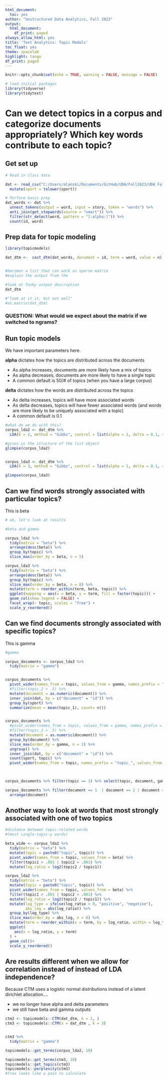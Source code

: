 ```yaml
---
html_document:
  toc: yes
author: "Unstructured Data Analytics, Fall 2023"
output:
  html_document:
    df_print: paged
always_allow_html: yes
title: 'Text Analytics: Topic Models'
toc_float: yes
theme: spacelab
highlight: tango
df_print: paged
---
```

  
```r
knitr::opts_chunk$set(echo = TRUE, warning = FALSE, message = FALSE)
```

```r
# load initial packages
library(tidyverse)
library(tidytext)
```


# Can we detect topics in a corpus and categorize documents appropriately? Which key words contribute to each topic?

## Get set up
```r
# Read in class data

dat <- read_csv("C:/Users/alanski/Documents/GitHub/UDA/Fall2023/UDA Fall 2023 Stories v3.csv") %>%
  mutate(sport = tolower(sport))

# Perform basic prep
dat_words <- dat %>%
  unnest_tokens(output = word, input = story, token = "words") %>%
  anti_join(get_stopwords(source = "smart")) %>% 
  filter(str_detect(word, pattern = "[:alpha:]")) %>%
  count(id, word) 
```

## Prep data for topic modeling
```r
library(topicmodels)

dat_dtm <-  cast_dtm(dat_words, document = id, term = word, value = n)


#becomes a list that can work as sparse matrix
#explain the output from the 

#look at funky output description
dat_dtm

#"look at it it, but not well"
#as.matrix(dat_dtm)
```

### QUESTION: What would we expect about the matrix if we switched to ngrams? 

## Run topic models
We have important parameters here.  
  
**alpha** dictates how the topics are distributed across the documents

 * As alpha increases, documents are more likely have a mix of topics
 * As alpha decreases, documents are more likely to have a single topic
 * A common default is 50/# of topics (when you have a large corpus)
 
**delta** dictates how the words are distributed across the topics

 * As delta increases, topics will have more associated words
 * As delta decreases, topics will have fewer associated words (and words are more likely to be uniquely associated with a topic) 
 * A common default is 0.1
```r
#what do we do with this? 
corpus_lda2 <- dat_dtm %>%
  LDA(k = 2, method = "Gibbs", control = list(alpha = 1, delta = 0.1, seed = 1))

#gives us the structure of the list object
glimpse(corpus_lda2)


corpus_lda3 <- dat_dtm %>%
  LDA(k = 3, method = "Gibbs", control = list(alpha = 1, delta = 0.1, seed = 1))

glimpse(corpus_lda3)

```

## Can we find words strongly associated with particular topics?
This is beta
```r
# ok, let's look at results

#beta and gamma

corpus_lda2 %>%
  tidy(matrix = "beta") %>%
  arrange(desc(beta)) %>%
  group_by(topic) %>%
  slice_max(order_by = beta, n = 5)

corpus_lda3 %>%
  tidy(matrix = "beta") %>%
  arrange(desc(beta)) %>%
  group_by(topic) %>%
  slice_max(order_by = beta, n = 8) %>%
  mutate(term = reorder_within(term, beta, topic)) %>%
  ggplot(mapping = aes(x = beta, y = term, fill = factor(topic))) +
  geom_col(show.legend = FALSE) +
  facet_wrap(~ topic, scales = "free") +
  scale_y_reordered()
```

## Can we find documents strongly associated with specific topics?
This is gamma
```r
#gamma

corpus_documents <- corpus_lda3 %>%
  tidy(matrix = "gamma")


corpus_documents %>%
  pivot_wider(names_from = topic, values_from = gamma, names_prefix = "topic_") %>%
  #filter(topic_2 > .5) %>%
  mutate(document = as.numeric(document)) %>%
  inner_join(dat, by = c("document" = "id")) %>%
  group_by(sport) %>%
  summarize(mean = mean(topic_1), count= n())


corpus_documents %>%
  #pivot_wider(names_from = topic, values_from = gamma, names_prefix = "topic_") %>%
  #filter(topic_2 > .5) %>%
  mutate(document = as.numeric(document)) %>%
  group_by(document) %>%
  slice_max(order_by = gamma, n = 1) %>%
  ungroup() %>%
  inner_join(dat, by = c("document" = "id")) %>%
  count(sport, topic) %>%
  pivot_wider(names_from = topic, names_prefix = "topic_", values_from = n, values_fill = 0)
  


corpus_documents %>% filter(topic == 1) %>% select(topic, document, gamma)

corpus_documents %>% filter(document == 1  | document == 2 | document == 3) %>% select(document, topic, gamma) %>% 
  arrange(document) 

```

## Another way to look at words that most strongly associated with one of two topics
```r
#distance between topic-related words
#(most single-topic-y words)

beta_wide <- corpus_lda2 %>% 
  tidy(matrix = "beta") %>%
  mutate(topic = paste0("topic", topic)) %>%
  pivot_wider(names_from = topic, values_from = beta) %>% 
  filter(topic1 > .001 | topic2 > .001) %>%
  mutate(log_ratio = log2(topic2 / topic1))

corpus_lda2 %>% 
  tidy(matrix = "beta") %>%
  mutate(topic = paste0("topic", topic)) %>%
  pivot_wider(names_from = topic, values_from = beta) %>% 
  filter(topic1 > .001 | topic2 > .001) %>%
  mutate(log_ratio = log2(topic2 / topic1)) %>%
  mutate(log_type = ifelse(log_ratio > 0, "positive", "negative"),
         abs_log = abs(log_ratio)) %>%
  group_by(log_type) %>%
  slice_max(order_by = abs_log, n = 8) %>%
  mutate(term = reorder_within(x = term, by = log_ratio, within = log_type)) %>%
  ggplot(
    aes(x = log_ratio, y = term)
  ) +
  geom_col()+
  scale_y_reordered()
```

## Are results different when we allow for correlation instead of instead of LDA independence?
Because CTM uses a logistic normal distributions instead of a latent dirichlet allocation....  

 * we no longer have alpha and delta parameters
 * we still have beta and gamma outputs
```r
ctm2 <- topicmodels::CTM(dat_dtm, k = 2, )
ctm3 <- topicmodels::CTM(x = dat_dtm , k = 3)


ctm3 %>%
  tidy(matrix = "gamma")

topicmodels::get_terms(corpus_lda2, 10)

topicmodels::get_terms(ctm3, 10)
topicmodels::get_topics(ctm3)
topicmodels::perplexity(ctm3)
#frex looks like a pain to calculate


```